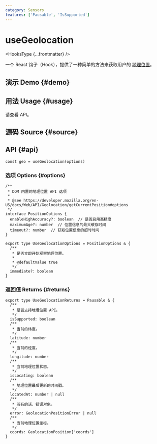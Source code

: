 ```yaml
---
category: Sensors
features: ['Pausable', 'IsSupported']
---
```


# useGeolocation


<HooksType {...frontmatter} />

一个 React 钩子（Hook），提供了一种简单的方法来获取用户的 [地理位置](https://developer.mozilla.org/en-US/docs/Web/API/Geolocation)。

## 演示 Demo \{#demo}


<App />

## 用法 Usage \{#usage}

请查看 API。

## 源码 Source \{#source}


<Source />

## API \{#api}

```tsx
const geo = useGeolocation(options)
```

### 选项 Options \{#options}

```tsx
/**
 * DOM 内置的地理位置 API 选项
 *
 * @see https://developer.mozilla.org/en-US/docs/Web/API/Geolocation/getCurrentPosition#options
 */
interface PositionOptions {
  enableHighAccuracy?: boolean  // 是否启用高精度
  maximumAge?: number  // 位置信息的最大缓存时间
  timeout?: number  // 获取位置信息的超时时间
}

export type UseGeolocationOptions = PositionOptions & {
  /**
   * 是否立即开始观察地理位置。
   *
   * @defaultValue true
   */
  immediate?: boolean
}
```

### 返回值 Returns \{#returns}

```tsx
export type UseGeolocationReturns = Pausable & {
  /**
   * 是否支持地理位置 API。
   */
  isSupported: boolean
  /**
   * 当前的纬度。
   */
  latitude: number
  /**
   * 当前的经度。
   */
  longitude: number
  /**
   * 当前地理位置状态。
   */
  isLocating: boolean
  /**
   * 地理位置最后更新的时间戳。
   */
  locatedAt: number | null
  /**
   * 若有的话，错误对象。
   */
  error: GeolocationPositionError | null
  /**
   * 当前地理位置坐标。
   */
  coords: GeolocationPosition['coords']
}
```
